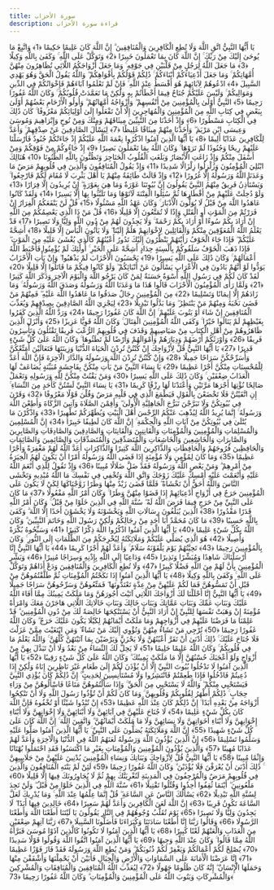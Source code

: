 ```yaml
---
title: سورة الأحزاب
description: قراءة سورة الأحزاب
---
```


يَا أَيُّهَا النَّبِيُّ اتَّقِ اللَّهَ وَلَا تُطِعِ الْكَافِرِينَ وَالْمُنَافِقِينَ ۗ إِنَّ اللَّهَ كَانَ عَلِيمًا حَكِيمًا ﴿1﴾ وَاتَّبِعْ مَا يُوحَىٰ إِلَيْكَ مِنْ رَبِّكَ ۚ إِنَّ اللَّهَ كَانَ بِمَا تَعْمَلُونَ خَبِيرًا ﴿2﴾ وَتَوَكَّلْ عَلَى اللَّهِ ۚ وَكَفَىٰ بِاللَّهِ وَكِيلًا ﴿3﴾ مَا جَعَلَ اللَّهُ لِرَجُلٍ مِنْ قَلْبَيْنِ فِي جَوْفِهِ ۚ وَمَا جَعَلَ أَزْوَاجَكُمُ اللَّائِي تُظَاهِرُونَ مِنْهُنَّ أُمَّهَاتِكُمْ ۚ وَمَا جَعَلَ أَدْعِيَاءَكُمْ أَبْنَاءَكُمْ ۚ ذَٰلِكُمْ قَوْلُكُمْ بِأَفْوَاهِكُمْ ۖ وَاللَّهُ يَقُولُ الْحَقَّ وَهُوَ يَهْدِي السَّبِيلَ ﴿4﴾ ادْعُوهُمْ لِآبَائِهِمْ هُوَ أَقْسَطُ عِنْدَ اللَّهِ ۚ فَإِنْ لَمْ تَعْلَمُوا آبَاءَهُمْ فَإِخْوَانُكُمْ فِي الدِّينِ وَمَوَالِيكُمْ ۚ وَلَيْسَ عَلَيْكُمْ جُنَاحٌ فِيمَا أَخْطَأْتُمْ بِهِ وَلَٰكِنْ مَا تَعَمَّدَتْ قُلُوبُكُمْ ۚ وَكَانَ اللَّهُ غَفُورًا رَحِيمًا ﴿5﴾ النَّبِيُّ أَوْلَىٰ بِالْمُؤْمِنِينَ مِنْ أَنْفُسِهِمْ ۖ وَأَزْوَاجُهُ أُمَّهَاتُهُمْ ۗ وَأُولُو الْأَرْحَامِ بَعْضُهُمْ أَوْلَىٰ بِبَعْضٍ فِي كِتَابِ اللَّهِ مِنَ الْمُؤْمِنِينَ وَالْمُهَاجِرِينَ إِلَّا أَنْ تَفْعَلُوا إِلَىٰ أَوْلِيَائِكُمْ مَعْرُوفًا ۚ كَانَ ذَٰلِكَ فِي الْكِتَابِ مَسْطُورًا ﴿6﴾ وَإِذْ أَخَذْنَا مِنَ النَّبِيِّينَ مِيثَاقَهُمْ وَمِنْكَ وَمِنْ نُوحٍ وَإِبْرَاهِيمَ وَمُوسَىٰ وَعِيسَى ابْنِ مَرْيَمَ ۖ وَأَخَذْنَا مِنْهُمْ مِيثَاقًا غَلِيظًا ﴿7﴾ لِيَسْأَلَ الصَّادِقِينَ عَنْ صِدْقِهِمْ ۚ وَأَعَدَّ لِلْكَافِرِينَ عَذَابًا أَلِيمًا ﴿8﴾ يَا أَيُّهَا الَّذِينَ آمَنُوا اذْكُرُوا نِعْمَةَ اللَّهِ عَلَيْكُمْ إِذْ جَاءَتْكُمْ جُنُودٌ فَأَرْسَلْنَا عَلَيْهِمْ رِيحًا وَجُنُودًا لَمْ تَرَوْهَا ۚ وَكَانَ اللَّهُ بِمَا تَعْمَلُونَ بَصِيرًا ﴿9﴾ إِذْ جَاءُوكُمْ مِنْ فَوْقِكُمْ وَمِنْ أَسْفَلَ مِنْكُمْ وَإِذْ زَاغَتِ الْأَبْصَارُ وَبَلَغَتِ الْقُلُوبُ الْحَنَاجِرَ وَتَظُنُّونَ بِاللَّهِ الظُّنُونَا ﴿10﴾ هُنَالِكَ ابْتُلِيَ الْمُؤْمِنُونَ وَزُلْزِلُوا زِلْزَالًا شَدِيدًا ﴿11﴾ وَإِذْ يَقُولُ الْمُنَافِقُونَ وَالَّذِينَ فِي قُلُوبِهِمْ مَرَضٌ مَا وَعَدَنَا اللَّهُ وَرَسُولُهُ إِلَّا غُرُورًا ﴿12﴾ وَإِذْ قَالَتْ طَائِفَةٌ مِنْهُمْ يَا أَهْلَ يَثْرِبَ لَا مُقَامَ لَكُمْ فَارْجِعُوا ۚ وَيَسْتَأْذِنُ فَرِيقٌ مِنْهُمُ النَّبِيَّ يَقُولُونَ إِنَّ بُيُوتَنَا عَوْرَةٌ وَمَا هِيَ بِعَوْرَةٍ ۖ إِنْ يُرِيدُونَ إِلَّا فِرَارًا ﴿13﴾ وَلَوْ دُخِلَتْ عَلَيْهِمْ مِنْ أَقْطَارِهَا ثُمَّ سُئِلُوا الْفِتْنَةَ لَآتَوْهَا وَمَا تَلَبَّثُوا بِهَا إِلَّا يَسِيرًا ﴿14﴾ وَلَقَدْ كَانُوا عَاهَدُوا اللَّهَ مِنْ قَبْلُ لَا يُوَلُّونَ الْأَدْبَارَ ۚ وَكَانَ عَهْدُ اللَّهِ مَسْئُولًا ﴿15﴾ قُلْ لَنْ يَنْفَعَكُمُ الْفِرَارُ إِنْ فَرَرْتُمْ مِنَ الْمَوْتِ أَوِ الْقَتْلِ وَإِذًا لَا تُمَتَّعُونَ إِلَّا قَلِيلًا ﴿16﴾ قُلْ مَنْ ذَا الَّذِي يَعْصِمُكُمْ مِنَ اللَّهِ إِنْ أَرَادَ بِكُمْ سُوءًا أَوْ أَرَادَ بِكُمْ رَحْمَةً ۚ وَلَا يَجِدُونَ لَهُمْ مِنْ دُونِ اللَّهِ وَلِيًّا وَلَا نَصِيرًا ﴿17﴾ قَدْ يَعْلَمُ اللَّهُ الْمُعَوِّقِينَ مِنْكُمْ وَالْقَائِلِينَ لِإِخْوَانِهِمْ هَلُمَّ إِلَيْنَا ۖ وَلَا يَأْتُونَ الْبَأْسَ إِلَّا قَلِيلًا ﴿18﴾ أَشِحَّةً عَلَيْكُمْ ۖ فَإِذَا جَاءَ الْخَوْفُ رَأَيْتَهُمْ يَنْظُرُونَ إِلَيْكَ تَدُورُ أَعْيُنُهُمْ كَالَّذِي يُغْشَىٰ عَلَيْهِ مِنَ الْمَوْتِ ۖ فَإِذَا ذَهَبَ الْخَوْفُ سَلَقُوكُمْ بِأَلْسِنَةٍ حِدَادٍ أَشِحَّةً عَلَى الْخَيْرِ ۚ أُولَٰئِكَ لَمْ يُؤْمِنُوا فَأَحْبَطَ اللَّهُ أَعْمَالَهُمْ ۚ وَكَانَ ذَٰلِكَ عَلَى اللَّهِ يَسِيرًا ﴿19﴾ يَحْسَبُونَ الْأَحْزَابَ لَمْ يَذْهَبُوا ۖ وَإِنْ يَأْتِ الْأَحْزَابُ يَوَدُّوا لَوْ أَنَّهُمْ بَادُونَ فِي الْأَعْرَابِ يَسْأَلُونَ عَنْ أَنْبَائِكُمْ ۖ وَلَوْ كَانُوا فِيكُمْ مَا قَاتَلُوا إِلَّا قَلِيلًا ﴿20﴾ لَقَدْ كَانَ لَكُمْ فِي رَسُولِ اللَّهِ أُسْوَةٌ حَسَنَةٌ لِمَنْ كَانَ يَرْجُو اللَّهَ وَالْيَوْمَ الْآخِرَ وَذَكَرَ اللَّهَ كَثِيرًا ﴿21﴾ وَلَمَّا رَأَى الْمُؤْمِنُونَ الْأَحْزَابَ قَالُوا هَٰذَا مَا وَعَدَنَا اللَّهُ وَرَسُولُهُ وَصَدَقَ اللَّهُ وَرَسُولُهُ ۚ وَمَا زَادَهُمْ إِلَّا إِيمَانًا وَتَسْلِيمًا ﴿22﴾ مِنَ الْمُؤْمِنِينَ رِجَالٌ صَدَقُوا مَا عَاهَدُوا اللَّهَ عَلَيْهِ ۖ فَمِنْهُمْ مَنْ قَضَىٰ نَحْبَهُ وَمِنْهُمْ مَنْ يَنْتَظِرُ ۖ وَمَا بَدَّلُوا تَبْدِيلًا ﴿23﴾ لِيَجْزِيَ اللَّهُ الصَّادِقِينَ بِصِدْقِهِمْ وَيُعَذِّبَ الْمُنَافِقِينَ إِنْ شَاءَ أَوْ يَتُوبَ عَلَيْهِمْ ۚ إِنَّ اللَّهَ كَانَ غَفُورًا رَحِيمًا ﴿24﴾ وَرَدَّ اللَّهُ الَّذِينَ كَفَرُوا بِغَيْظِهِمْ لَمْ يَنَالُوا خَيْرًا ۚ وَكَفَى اللَّهُ الْمُؤْمِنِينَ الْقِتَالَ ۚ وَكَانَ اللَّهُ قَوِيًّا عَزِيزًا ﴿25﴾ وَأَنْزَلَ الَّذِينَ ظَاهَرُوهُمْ مِنْ أَهْلِ الْكِتَابِ مِنْ صَيَاصِيهِمْ وَقَذَفَ فِي قُلُوبِهِمُ الرُّعْبَ فَرِيقًا تَقْتُلُونَ وَتَأْسِرُونَ فَرِيقًا ﴿26﴾ وَأَوْرَثَكُمْ أَرْضَهُمْ وَدِيَارَهُمْ وَأَمْوَالَهُمْ وَأَرْضًا لَمْ تَطَئُوهَا ۚ وَكَانَ اللَّهُ عَلَىٰ كُلِّ شَيْءٍ قَدِيرًا ﴿27﴾ يَا أَيُّهَا النَّبِيُّ قُلْ لِأَزْوَاجِكَ إِنْ كُنْتُنَّ تُرِدْنَ الْحَيَاةَ الدُّنْيَا وَزِينَتَهَا فَتَعَالَيْنَ أُمَتِّعْكُنَّ وَأُسَرِّحْكُنَّ سَرَاحًا جَمِيلًا ﴿28﴾ وَإِنْ كُنْتُنَّ تُرِدْنَ اللَّهَ وَرَسُولَهُ وَالدَّارَ الْآخِرَةَ فَإِنَّ اللَّهَ أَعَدَّ لِلْمُحْسِنَاتِ مِنْكُنَّ أَجْرًا عَظِيمًا ﴿29﴾ يَا نِسَاءَ النَّبِيِّ مَنْ يَأْتِ مِنْكُنَّ بِفَاحِشَةٍ مُبَيِّنَةٍ يُضَاعَفْ لَهَا الْعَذَابُ ضِعْفَيْنِ ۚ وَكَانَ ذَٰلِكَ عَلَى اللَّهِ يَسِيرًا ﴿30﴾
وَمَنْ يَقْنُتْ مِنْكُنَّ لِلَّهِ وَرَسُولِهِ وَتَعْمَلْ صَالِحًا نُؤْتِهَا أَجْرَهَا مَرَّتَيْنِ وَأَعْتَدْنَا لَهَا رِزْقًا كَرِيمًا ﴿31﴾ يَا نِسَاءَ النَّبِيِّ لَسْتُنَّ كَأَحَدٍ مِنَ النِّسَاءِ ۚ إِنِ اتَّقَيْتُنَّ فَلَا تَخْضَعْنَ بِالْقَوْلِ فَيَطْمَعَ الَّذِي فِي قَلْبِهِ مَرَضٌ وَقُلْنَ قَوْلًا مَعْرُوفًا ﴿32﴾ وَقَرْنَ فِي بُيُوتِكُنَّ وَلَا تَبَرَّجْنَ تَبَرُّجَ الْجَاهِلِيَّةِ الْأُولَىٰ ۖ وَأَقِمْنَ الصَّلَاةَ وَآتِينَ الزَّكَاةَ وَأَطِعْنَ اللَّهَ وَرَسُولَهُ ۚ إِنَّمَا يُرِيدُ اللَّهُ لِيُذْهِبَ عَنْكُمُ الرِّجْسَ أَهْلَ الْبَيْتِ وَيُطَهِّرَكُمْ تَطْهِيرًا ﴿33﴾ وَاذْكُرْنَ مَا يُتْلَىٰ فِي بُيُوتِكُنَّ مِنْ آيَاتِ اللَّهِ وَالْحِكْمَةِ ۚ إِنَّ اللَّهَ كَانَ لَطِيفًا خَبِيرًا ﴿34﴾ إِنَّ الْمُسْلِمِينَ وَالْمُسْلِمَاتِ وَالْمُؤْمِنِينَ وَالْمُؤْمِنَاتِ وَالْقَانِتِينَ وَالْقَانِتَاتِ وَالصَّادِقِينَ وَالصَّادِقَاتِ وَالصَّابِرِينَ وَالصَّابِرَاتِ وَالْخَاشِعِينَ وَالْخَاشِعَاتِ وَالْمُتَصَدِّقِينَ وَالْمُتَصَدِّقَاتِ وَالصَّائِمِينَ وَالصَّائِمَاتِ وَالْحَافِظِينَ فُرُوجَهُمْ وَالْحَافِظَاتِ وَالذَّاكِرِينَ اللَّهَ كَثِيرًا وَالذَّاكِرَاتِ أَعَدَّ اللَّهُ لَهُمْ مَغْفِرَةً وَأَجْرًا عَظِيمًا ﴿35﴾ وَمَا كَانَ لِمُؤْمِنٍ وَلَا مُؤْمِنَةٍ إِذَا قَضَى اللَّهُ وَرَسُولُهُ أَمْرًا أَنْ يَكُونَ لَهُمُ الْخِيَرَةُ مِنْ أَمْرِهِمْ ۗ وَمَنْ يَعْصِ اللَّهَ وَرَسُولَهُ فَقَدْ ضَلَّ ضَلَالًا مُبِينًا ﴿36﴾ وَإِذْ تَقُولُ لِلَّذِي أَنْعَمَ اللَّهُ عَلَيْهِ وَأَنْعَمْتَ عَلَيْهِ أَمْسِكْ عَلَيْكَ زَوْجَكَ وَاتَّقِ اللَّهَ وَتُخْفِي فِي نَفْسِكَ مَا اللَّهُ مُبْدِيهِ وَتَخْشَى النَّاسَ وَاللَّهُ أَحَقُّ أَنْ تَخْشَاهُ ۖ فَلَمَّا قَضَىٰ زَيْدٌ مِنْهَا وَطَرًا زَوَّجْنَاكَهَا لِكَيْ لَا يَكُونَ عَلَى الْمُؤْمِنِينَ حَرَجٌ فِي أَزْوَاجِ أَدْعِيَائِهِمْ إِذَا قَضَوْا مِنْهُنَّ وَطَرًا ۚ وَكَانَ أَمْرُ اللَّهِ مَفْعُولًا ﴿37﴾ مَا كَانَ عَلَى النَّبِيِّ مِنْ حَرَجٍ فِيمَا فَرَضَ اللَّهُ لَهُ ۖ سُنَّةَ اللَّهِ فِي الَّذِينَ خَلَوْا مِنْ قَبْلُ ۚ وَكَانَ أَمْرُ اللَّهِ قَدَرًا مَقْدُورًا ﴿38﴾ الَّذِينَ يُبَلِّغُونَ رِسَالَاتِ اللَّهِ وَيَخْشَوْنَهُ وَلَا يَخْشَوْنَ أَحَدًا إِلَّا اللَّهَ ۗ وَكَفَىٰ بِاللَّهِ حَسِيبًا ﴿39﴾ مَا كَانَ مُحَمَّدٌ أَبَا أَحَدٍ مِنْ رِجَالِكُمْ وَلَٰكِنْ رَسُولَ اللَّهِ وَخَاتَمَ النَّبِيِّينَ ۗ وَكَانَ اللَّهُ بِكُلِّ شَيْءٍ عَلِيمًا ﴿40﴾ يَا أَيُّهَا الَّذِينَ آمَنُوا اذْكُرُوا اللَّهَ ذِكْرًا كَثِيرًا ﴿41﴾ وَسَبِّحُوهُ بُكْرَةً وَأَصِيلًا ﴿42﴾ هُوَ الَّذِي يُصَلِّي عَلَيْكُمْ وَمَلَائِكَتُهُ لِيُخْرِجَكُمْ مِنَ الظُّلُمَاتِ إِلَى النُّورِ ۚ وَكَانَ بِالْمُؤْمِنِينَ رَحِيمًا ﴿43﴾ تَحِيَّتُهُمْ يَوْمَ يَلْقَوْنَهُ سَلَامٌ ۚ وَأَعَدَّ لَهُمْ أَجْرًا كَرِيمًا ﴿44﴾ يَا أَيُّهَا النَّبِيُّ إِنَّا أَرْسَلْنَاكَ شَاهِدًا وَمُبَشِّرًا وَنَذِيرًا ﴿45﴾ وَدَاعِيًا إِلَى اللَّهِ بِإِذْنِهِ وَسِرَاجًا مُنِيرًا ﴿46﴾ وَبَشِّرِ الْمُؤْمِنِينَ بِأَنَّ لَهُمْ مِنَ اللَّهِ فَضْلًا كَبِيرًا ﴿47﴾ وَلَا تُطِعِ الْكَافِرِينَ وَالْمُنَافِقِينَ وَدَعْ أَذَاهُمْ وَتَوَكَّلْ عَلَى اللَّهِ ۚ وَكَفَىٰ بِاللَّهِ وَكِيلًا ﴿48﴾ يَا أَيُّهَا الَّذِينَ آمَنُوا إِذَا نَكَحْتُمُ الْمُؤْمِنَاتِ ثُمَّ طَلَّقْتُمُوهُنَّ مِنْ قَبْلِ أَنْ تَمَسُّوهُنَّ فَمَا لَكُمْ عَلَيْهِنَّ مِنْ عِدَّةٍ تَعْتَدُّونَهَا ۖ فَمَتِّعُوهُنَّ وَسَرِّحُوهُنَّ سَرَاحًا جَمِيلًا ﴿49﴾ يَا أَيُّهَا النَّبِيُّ إِنَّا أَحْلَلْنَا لَكَ أَزْوَاجَكَ اللَّاتِي آتَيْتَ أُجُورَهُنَّ وَمَا مَلَكَتْ يَمِينُكَ مِمَّا أَفَاءَ اللَّهُ عَلَيْكَ وَبَنَاتِ عَمِّكَ وَبَنَاتِ عَمَّاتِكَ وَبَنَاتِ خَالِكَ وَبَنَاتِ خَالَاتِكَ اللَّاتِي هَاجَرْنَ مَعَكَ وَامْرَأَةً مُؤْمِنَةً إِنْ وَهَبَتْ نَفْسَهَا لِلنَّبِيِّ إِنْ أَرَادَ النَّبِيُّ أَنْ يَسْتَنْكِحَهَا خَالِصَةً لَكَ مِنْ دُونِ الْمُؤْمِنِينَ ۗ قَدْ عَلِمْنَا مَا فَرَضْنَا عَلَيْهِمْ فِي أَزْوَاجِهِمْ وَمَا مَلَكَتْ أَيْمَانُهُمْ لِكَيْلَا يَكُونَ عَلَيْكَ حَرَجٌ ۗ وَكَانَ اللَّهُ غَفُورًا رَحِيمًا ﴿50﴾ تُرْجِي مَنْ تَشَاءُ مِنْهُنَّ وَتُؤْوِي إِلَيْكَ مَنْ تَشَاءُ ۖ وَمَنِ ابْتَغَيْتَ مِمَّنْ عَزَلْتَ فَلَا جُنَاحَ عَلَيْكَ ۚ ذَٰلِكَ أَدْنَىٰ أَنْ تَقَرَّ أَعْيُنُهُنَّ وَلَا يَحْزَنَّ وَيَرْضَيْنَ بِمَا آتَيْتَهُنَّ كُلُّهُنَّ ۚ وَاللَّهُ يَعْلَمُ مَا فِي قُلُوبِكُمْ ۚ وَكَانَ اللَّهُ عَلِيمًا حَلِيمًا ﴿51﴾ لَا يَحِلُّ لَكَ النِّسَاءُ مِنْ بَعْدُ وَلَا أَنْ تَبَدَّلَ بِهِنَّ مِنْ أَزْوَاجٍ وَلَوْ أَعْجَبَكَ حُسْنُهُنَّ إِلَّا مَا مَلَكَتْ يَمِينُكَ ۗ وَكَانَ اللَّهُ عَلَىٰ كُلِّ شَيْءٍ رَقِيبًا ﴿52﴾ يَا أَيُّهَا الَّذِينَ آمَنُوا لَا تَدْخُلُوا بُيُوتَ النَّبِيِّ إِلَّا أَنْ يُؤْذَنَ لَكُمْ إِلَىٰ طَعَامٍ غَيْرَ نَاظِرِينَ إِنَاهُ وَلَٰكِنْ إِذَا دُعِيتُمْ فَادْخُلُوا فَإِذَا طَعِمْتُمْ فَانْتَشِرُوا وَلَا مُسْتَأْنِسِينَ لِحَدِيثٍ ۚ إِنَّ ذَٰلِكُمْ كَانَ يُؤْذِي النَّبِيَّ فَيَسْتَحْيِي مِنْكُمْ ۖ وَاللَّهُ لَا يَسْتَحْيِي مِنَ الْحَقِّ ۚ وَإِذَا سَأَلْتُمُوهُنَّ مَتَاعًا فَاسْأَلُوهُنَّ مِنْ وَرَاءِ حِجَابٍ ۚ ذَٰلِكُمْ أَطْهَرُ لِقُلُوبِكُمْ وَقُلُوبِهِنَّ ۚ وَمَا كَانَ لَكُمْ أَنْ تُؤْذُوا رَسُولَ اللَّهِ وَلَا أَنْ تَنْكِحُوا أَزْوَاجَهُ مِنْ بَعْدِهِ أَبَدًا ۚ إِنَّ ذَٰلِكُمْ كَانَ عِنْدَ اللَّهِ عَظِيمًا ﴿53﴾ إِنْ تُبْدُوا شَيْئًا أَوْ تُخْفُوهُ فَإِنَّ اللَّهَ كَانَ بِكُلِّ شَيْءٍ عَلِيمًا ﴿54﴾ لَا جُنَاحَ عَلَيْهِنَّ فِي آبَائِهِنَّ وَلَا أَبْنَائِهِنَّ وَلَا إِخْوَانِهِنَّ وَلَا أَبْنَاءِ إِخْوَانِهِنَّ وَلَا أَبْنَاءِ أَخَوَاتِهِنَّ وَلَا نِسَائِهِنَّ وَلَا مَا مَلَكَتْ أَيْمَانُهُنَّ ۗ وَاتَّقِينَ اللَّهَ ۚ إِنَّ اللَّهَ كَانَ عَلَىٰ كُلِّ شَيْءٍ شَهِيدًا ﴿55﴾ إِنَّ اللَّهَ وَمَلَائِكَتَهُ يُصَلُّونَ عَلَى النَّبِيِّ ۚ يَا أَيُّهَا الَّذِينَ آمَنُوا صَلُّوا عَلَيْهِ وَسَلِّمُوا تَسْلِيمًا ﴿56﴾ إِنَّ الَّذِينَ يُؤْذُونَ اللَّهَ وَرَسُولَهُ لَعَنَهُمُ اللَّهُ فِي الدُّنْيَا وَالْآخِرَةِ وَأَعَدَّ لَهُمْ عَذَابًا مُهِينًا ﴿57﴾ وَالَّذِينَ يُؤْذُونَ الْمُؤْمِنِينَ وَالْمُؤْمِنَاتِ بِغَيْرِ مَا اكْتَسَبُوا فَقَدِ احْتَمَلُوا بُهْتَانًا وَإِثْمًا مُبِينًا ﴿58﴾ يَا أَيُّهَا النَّبِيُّ قُلْ لِأَزْوَاجِكَ وَبَنَاتِكَ وَنِسَاءِ الْمُؤْمِنِينَ يُدْنِينَ عَلَيْهِنَّ مِنْ جَلَابِيبِهِنَّ ۚ ذَٰلِكَ أَدْنَىٰ أَنْ يُعْرَفْنَ فَلَا يُؤْذَيْنَ ۗ وَكَانَ اللَّهُ غَفُورًا رَحِيمًا ﴿59﴾ لَئِنْ لَمْ يَنْتَهِ الْمُنَافِقُونَ وَالَّذِينَ فِي قُلُوبِهِمْ مَرَضٌ وَالْمُرْجِفُونَ فِي الْمَدِينَةِ لَنُغْرِيَنَّكَ بِهِمْ ثُمَّ لَا يُجَاوِرُونَكَ فِيهَا إِلَّا قَلِيلًا ﴿60﴾ مَلْعُونِينَ ۖ أَيْنَمَا ثُقِفُوا أُخِذُوا وَقُتِّلُوا تَقْتِيلًا ﴿61﴾ سُنَّةَ اللَّهِ فِي الَّذِينَ خَلَوْا مِنْ قَبْلُ ۖ وَلَنْ تَجِدَ لِسُنَّةِ اللَّهِ تَبْدِيلًا ﴿62﴾ يَسْأَلُكَ النَّاسُ عَنِ السَّاعَةِ ۖ قُلْ إِنَّمَا عِلْمُهَا عِنْدَ اللَّهِ ۚ وَمَا يُدْرِيكَ لَعَلَّ السَّاعَةَ تَكُونُ قَرِيبًا ﴿63﴾ إِنَّ اللَّهَ لَعَنَ الْكَافِرِينَ وَأَعَدَّ لَهُمْ سَعِيرًا ﴿64﴾ خَالِدِينَ فِيهَا أَبَدًا ۖ لَا يَجِدُونَ وَلِيًّا وَلَا نَصِيرًا ﴿65﴾ يَوْمَ تُقَلَّبُ وُجُوهُهُمْ فِي النَّارِ يَقُولُونَ يَا لَيْتَنَا أَطَعْنَا اللَّهَ وَأَطَعْنَا الرَّسُولَا ﴿66﴾ وَقَالُوا رَبَّنَا إِنَّا أَطَعْنَا سَادَتَنَا وَكُبَرَاءَنَا فَأَضَلُّونَا السَّبِيلَا ﴿67﴾ رَبَّنَا آتِهِمْ ضِعْفَيْنِ مِنَ الْعَذَابِ وَالْعَنْهُمْ لَعْنًا كَبِيرًا ﴿68﴾ يَا أَيُّهَا الَّذِينَ آمَنُوا لَا تَكُونُوا كَالَّذِينَ آذَوْا مُوسَىٰ فَبَرَّأَهُ اللَّهُ مِمَّا قَالُوا ۚ وَكَانَ عِنْدَ اللَّهِ وَجِيهًا ﴿69﴾ يَا أَيُّهَا الَّذِينَ آمَنُوا اتَّقُوا اللَّهَ وَقُولُوا قَوْلًا سَدِيدًا ﴿70﴾ يُصْلِحْ لَكُمْ أَعْمَالَكُمْ وَيَغْفِرْ لَكُمْ ذُنُوبَكُمْ ۗ وَمَنْ يُطِعِ اللَّهَ وَرَسُولَهُ فَقَدْ فَازَ فَوْزًا عَظِيمًا ﴿71﴾ إِنَّا عَرَضْنَا الْأَمَانَةَ عَلَى السَّمَاوَاتِ وَالْأَرْضِ وَالْجِبَالِ فَأَبَيْنَ أَنْ يَحْمِلْنَهَا وَأَشْفَقْنَ مِنْهَا وَحَمَلَهَا الْإِنْسَانُ ۖ إِنَّهُ كَانَ ظَلُومًا جَهُولًا ﴿72﴾ لِيُعَذِّبَ اللَّهُ الْمُنَافِقِينَ وَالْمُنَافِقَاتِ وَالْمُشْرِكِينَ وَالْمُشْرِكَاتِ وَيَتُوبَ اللَّهُ عَلَى الْمُؤْمِنِينَ وَالْمُؤْمِنَاتِ ۗ وَكَانَ اللَّهُ غَفُورًا رَحِيمًا ﴿73﴾
